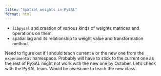 ```yaml
---
title: "Spatial weights in PySAL"
format: html
---
```


- `libpysal` and creation of various kinds of weights matrices and operations on them.
- spatial lag and its relationship to weight value and transformation method.

Need to figure out if I should teach current `W` or the new one from the `experimental`
namespace. Probably will have to stick to the current one as the rest of PySAL might not
work with the new one by October. Let's check with the PySAL team. Would be awesome to
teach the new class.